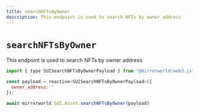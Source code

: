 ```yaml
---
title: searchNFTsByOwner
description: This endpoint is used to search NFTs by owner address
---
```


# `searchNFTsByOwner`

This endpoint is used to search NFTs by owner address

```js
import { type SUISearchNFTsByOwnerPayload } from "@mirrorworld/web3.js"

const payload = reactive<SUISearchNFTsByOwnerPayload>({
  owner_address:''
});

await mirrorworld.SUI.Asset.searchNFTsByOwner(payload)
```
